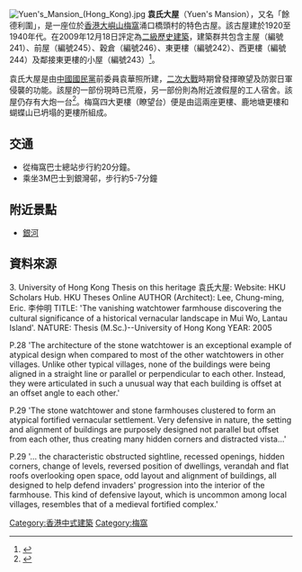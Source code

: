 [[File:Yuen's_Mansion_(Hong_Kong).jpg|thumb]]
'''袁氏大屋'''（Yuen's Mansion），又名「餘德利圍」，是一座位於[[香港|香港]][[大嶼山|大嶼山]][[梅窩|梅窩]]涌口橋頭村的特色古屋。該古屋建於1920至1940年代。在2009年12月18日評定為[[香港二級歷史建築|二級歷史建築]]，建築群共包含主屋（編號241）、前屋（編號245）、穀倉（編號246）、東更樓（編號242）、西更樓（編號244）及鄰接東更樓的小屋（編號243）<ref>{{cite web|url=http://www.amo.gov.hk/form/AAB_brief_info_b5.pdf|title=1444幢歷史建築物簡要|last=|first=|coauthors=|date=2011-11-24|publisher=康樂及文化事務署 - 古物古蹟辦事處|accessdate=2012-02-14|deadurl=yes|archiveurl=https://web.archive.org/web/20090612055818/http://www.amo.gov.hk/form/AAB_brief_info_b5.pdf|archivedate=2009-06-12}}</ref>。

袁氏大屋是由[[中國國民黨|中國國民黨]]前委員袁華照所建，[[二次大戰|二次大戰]]時期曾發揮暸望及防禦日軍侵襲的功能。該屋的一部份現時已荒廢，另一部份則為附近渡假屋的工人宿舍。該屋仍存有大炮一台<ref>{{cite web|url=http://hkcssst.net/culture/towerHouse.htm|title=古碉樓－守護士地防止外人入侵|last=|first=|coauthors=|date=2004|publisher=香港大專學生社會服務隊|accessdate=2012-02-14|archive-date=2009-12-14|archive-url=https://web.archive.org/web/20091214094530/http://hkcssst.net/culture/towerHouse.htm|dead-url=no}}</ref>。梅窩四大更樓（瞭望台）便是由這兩座更樓、鹿地塘更樓和蝴蝶山已坍塌的更樓所組成。

==交通==
*從梅窩巴士總站步行約20分鐘。
*乘坐3M巴士到銀灣邨，步行約5-7分鐘

==附近景點==
*[[銀河_(香港)|銀河]]

==資料來源==
{{Reflist}}
3. 
University of Hong Kong Thesis on this heritage 袁氏大屋:
Website: HKU Scholars Hub. HKU Theses Online
AUTHOR (Architect): Lee, Chung-ming, Eric. 李仲明 
TITLE: 'The vanishing watchtower farmhouse discovering the cultural significance of a historical vernacular landscape in Mui Wo, Lantau Island'. 
NATURE: Thesis (M.Sc.)--University of Hong Kong
YEAR: 2005

P.28
'The architecture of the stone watchtower is an exceptional example of atypical design when compared to most of the other watchtowers in other villages. Unlike other typical villages, none of the buildings were being aligned in a straight line or parallel or perpendicular to each other. Instead, they were articulated in such a unusual way that each building is offset at an offset angle to each other.'

P.29
'The stone watchtower and stone farmhouses clustered to form an atypical fortified vernacular settlement. Very defensive in nature, the setting and alignment of buildings are purposely designed not parallel but offset from each other, thus creating many hidden corners and distracted vista...'

P.29 
'... the characteristic obstructed sightline, recessed openings, hidden corners, change of levels, reversed position of dwellings, verandah and flat roofs overlooking open space, odd layout and alignment of buildings, all designed to help defend invaders' progression into the interior of the farmhouse. This kind of defensive layout, which is uncommon among local villages, resembles that of a medieval fortified complex.'

{{香港二級歷史建築}}
[[Category:香港中式建築|Category:香港中式建築]]
[[Category:梅窩|Category:梅窩]]